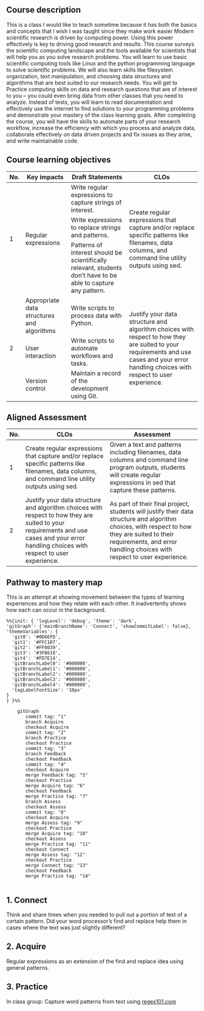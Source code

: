 ## Course description

[This is a class I would like to teach sometime because it has both the basics
and concepts that I wish I was taught since they make work easier ]{.aside}
Modern scientific research is driven by computing power. Using this power
effectively is key to driving good research and results. This course surveys the
scientific computing landscape and the tools available for scientists that will
help you as you solve research problems. You will learn to use basic scientific
computing tools like Linux and the python programming language to solve
scientific problems. We will also learn skills like filesystem organization,
text manipulation, and choosing data structures and algorithms that are best
suited to our research needs. You will get to Practice computing skills on data
and research questions that are of interest to you – you could even bring data
from other classes that you need to analyze. Instead of tests, you will learn to
read documentation and effectively use the internet to find solutions to your
programming problems and demonstrate your mastery of the class learning goals.
After completing the course, you will have the skills to automate parts of your
research workflow, increase the efficiency with which you process and analyze
data, collaborate effectively on data driven projects and fix issues as they
arise, and write maintainable code.

## Course learning objectives

<table class="tg">
<thead>
  <tr>
    <th class="tg-ul38">No.</th>
    <th class="tg-ul38">Key impacts</th>
    <th class="tg-ul38">Draft Statements</th>
    <th class="tg-ul38">CLOs</th>
  </tr>
</thead>
<tbody>
  <tr>
    <td class="tg-0lax" rowspan="3">1</td>
    <td class="tg-0lax" rowspan="3">Regular expressions</td>
    <td class="tg-0lax">Write regular expressions to capture strings of interest.</td>
    <td class="tg-0lax" rowspan="3">Create regular expressions that capture and/or replace specific patterns like filenames, data columns, and command line utility outputs using sed.</td>
  </tr>
  <tr>
    <td class="tg-0lax">Write expressions to replace strings and patterns.</td>
  </tr>
  <tr>
    <td class="tg-0lax">Patterns of interest should be scientifically relevant, students don't have to be able to capture any pattern.</td>
  </tr>
  <tr>
    <td class="tg-0lax" rowspan="3">2</td>
    <td class="tg-0lax">Appropriate data structures and algorithms</td>
    <td class="tg-0lax">Write scripts to process data with Python.</td>
    <td class="tg-0lax" rowspan="3">Justify your data structure and algorithm choices with respect to how they are suited to your requirements and use cases and your error handling choices with respect to user experience.</td>
  </tr>
  <tr>
    <td class="tg-0lax">User interaction</td>
    <td class="tg-0lax">Write scripts to automate workflows and tasks.</td>
  </tr>
  <tr>
    <td class="tg-0lax">Version control</td>
    <td class="tg-0lax">Maintain a record of the development using Git.</td>
  </tr>
</tbody>
</table>

## Aligned Assessment

<table class="tg">
<thead>
  <tr>
    <th class="tg-ul38">No.</th>
    <th class="tg-ul38">CLOs</th>
    <th class="tg-ul38">Assessment</th>
  </tr>
</thead>
<tbody>
  <tr>
    <td class="tg-0lax">1</td>
    <td class="tg-0lax">Create regular expressions that capture and/or replace specific patterns like filenames, data columns, and command line utility outputs using sed.</td>
    <td class="tg-0lax">Given a text and patterns including filenames, data columns and command line program outputs, students will create regular expressions in sed that capture these patterns.</td>
  </tr>
  <tr>
    <td class="tg-0lax">2</td>
    <td class="tg-0lax">Justify your data structure and algorithm choices with respect to how they are suited to your requirements and use cases and your error handling choices with respect to user experience.</td>
    <td class="tg-0lax">As part of their final project, students will justify their data structure and algorithm choices, with respect to how they are suited to their requirements, and error handling choices with respect to user experience.</td>
  </tr>
</tbody>
</table>

## Pathway to mastery map

[This is an attempt at showing movement between the types of learning
experiences and how they relate with each other. It inadvertently shows how each
can occur in the background.]{.aside}

```mermaid
%%{init: { 'logLevel': 'debug', 'theme': 'dark',
'gitGraph': {'mainBranchName': 'Connect', 'showCommitLabel': false},
'themeVariables': {
  'git0': '#0D6EFD',
  'git1': '#FFC107',
  'git2': '#FF0039',
  'git3': '#3FB618',
  'git4': '#FD7E14',
  'gitBranchLabel0': '#000000',
  'gitBranchLabel1': '#000000',
  'gitBranchLabel2': '#000000',
  'gitBranchLabel3': '#000000',
  'gitBranchLabel4': '#000000',
  'tagLabelFontSize': '18px'
}
} }%%

    gitGraph
       commit tag: "1"
       branch Acquire
       checkout Acquire
       commit tag: "2"
       branch Practice
       checkout Practice
       commit tag: "3"
       branch Feedback
       checkout Feedback
       commit tag: "4"
       checkout Acquire
       merge Feedback tag: "5"
       checkout Practice
       merge Acquire tag: "6"
       checkout Feedback
       merge Practice tag: "7"
       branch Assess
       checkout Assess
       commit tag: "8"
       checkout Acquire
       merge Assess tag: "9"
       checkout Practice
       merge Acquire tag: "10"
       checkout Assess
       merge Practice tag: "11"
       checkout Connect
       merge Assess tag: "12"
       checkout Practice
       merge Connect tag: "13"
       checkout Feedback
       merge Practice tag: "14"
```

<div style="overflow:scroll; height:20rem">

::: {.callout-note icon=false} 

## 1. Connect

Think and share times when you needed to pull out a portion of text of a certain pattern. Did your word processor's find and replace help them in cases where the text was just slightly different?

:::

::: {.callout-warning icon=false} 

## 2. Acquire

Regular expressions as an extension of the find and replace idea using general patterns.

:::

::: {.callout-important icon=false} 

## 3. Practice

In class group: Capture word patterns from text using [regex101.com](https://regex101.com)

:::

::: {.callout-tip icon=false} 

## 4. Feedback

Pre-class assessment of what student know about data types

:::

::: {.callout-warning icon=false} 

## 5. Acquire

Demo: Learn about the different string types in text and the symbols used to represent them generally.

:::

::: {.callout-important icon=false} 

## 6. Practice

In groups: Capture given patterns of letters and numbers from a body of text.

:::

::: {.callout-tip icon=false} 

## 7. Feedback

What do you think you can effectively capture so far? Are there patterns that are difficult or frustrating to write and why?

:::

::: {.callout-caution icon=false} 

## 8. Assess

Formative checkpoint: Capture patterns with letters and numbers

:::

::: {.callout-warning icon=false} 

## 9. Acquire

Class demo: Combining the data type symbols with wildcards to capture repeated patterns within the main patterns.

:::

::: {.callout-important icon=false}

## 10. Practice

Capture more complex of letters and numbers from a body of text.

:::

::: {.callout-caution icon=false}

## 11. Assess

Formative checkpoint: List the symbols and wildcards to represent text and repeats.

:::

::: {.callout-note icon=false}

## 12. Connect

From your research (or your other professors) bring data that has patterns that need extracting. How have you/they done it?

:::

::: {.callout-important icon=false}

## 13. Practice

Formative checkpoint: Using the data brought to class capture the patterns of interest from them.

:::

::: {.callout-tip icon=false}

## 14. Feedback

How did you find the real-world data? Do you think what you've learned here can be used or is the data to complex?

:::

</div>
